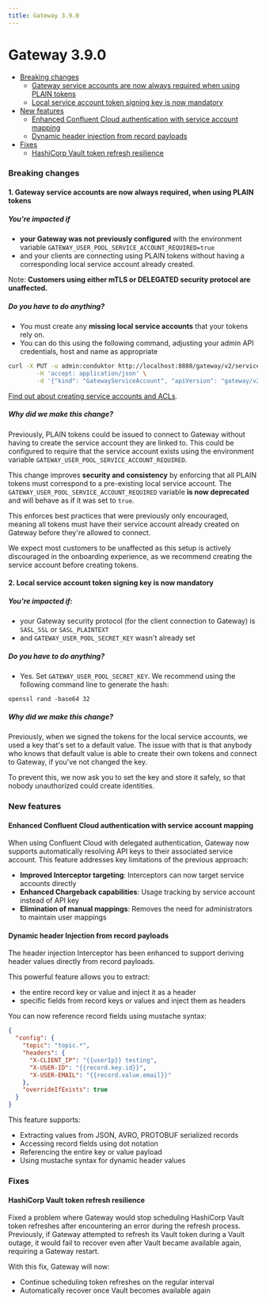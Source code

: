 ```yaml
---
title: Gateway 3.9.0
---
```

# Gateway 3.9.0

- [Breaking changes](#breaking-changes)
  - [Gateway service accounts are now always required when using PLAIN tokens](#1-gateway-service-accounts-are-now-always-required-when-using-plain-tokens)
  - [Local service account token signing key is now mandatory](#2-local-service-account-token-signing-key-is-now-mandatory)
- [New features](#new-features)
  - [Enhanced Confluent Cloud authentication with service account mapping](#enhanced-confluent-cloud-authentication-with-service-account-mapping)
  - [Dynamic header injection from record payloads](#dynamic-header-injection-from-record-payloads)
- [Fixes](#fixes)
  - [HashiCorp Vault token refresh resilience](#hashicorp-vault-token-refresh-resilience)

### Breaking changes

#### 1. Gateway service accounts are now always required, when using PLAIN tokens

##### You're impacted if 

- **your Gateway was not previously configured** with the environment variable `GATEWAY_USER_POOL_SERVICE_ACCOUNT_REQUIRED=true`
- and your clients are connecting using PLAIN tokens without having a corresponding local service account already created.

Note: **Customers using either mTLS or DELEGATED security protocol are unaffected.**

##### Do you have to do anything?

- You must create any **missing local service accounts** that your tokens rely on. 
- You can do this using the following command, adjusting your admin API credentials, host and name as appropriate

```bash
curl -X PUT -u admin:conduktor http://localhost:8888/gateway/v2/service-account \
        -H 'accept: application/json' \
        -d '{"kind": "GatewayServiceAccount", "apiVersion": "gateway/v2", "metadata": { "name": "admin", "vCluster": "passthrough"  }, "spec": { "type": "LOCAL" }}' 
```

[Find out about creating service accounts and ACLs](/guide/tutorials/manage-gw-sa/).

##### Why did we make this change?

Previously, PLAIN tokens could be issued to connect to Gateway without having to create the service account they are linked to. This could be configured to require that the service account exists using the environment variable `GATEWAY_USER_POOL_SERVICE_ACCOUNT_REQUIRED`.

This change improves **security and consistency** by enforcing that all PLAIN tokens must correspond to a pre-existing local service account. The `GATEWAY_USER_POOL_SERVICE_ACCOUNT_REQUIRED` variable **is now deprecated** and will behave as if it was set to `true`.

This enforces best practices that were previously only encouraged, meaning all tokens must have their service account already created on Gateway before they're allowed to connect.

We expect most customers to be unaffected as this setup is actively discouraged in the onboarding experience, as we recommend creating the service account before creating tokens.

#### 2. Local service account token signing key is now mandatory

##### You're impacted if:

- your Gateway security protocol (for the client connection to Gateway) is `SASL_SSL` or `SASL_PLAINTEXT`
- and `GATEWAY_USER_POOL_SECRET_KEY` wasn't already set

##### Do you have to do anything?

- Yes. Set `GATEWAY_USER_POOL_SECRET_KEY`. We recommend using the following command line to generate the hash:

```
openssl rand -base64 32
```

##### Why did we make this change?

Previously, when we signed the tokens for the local service accounts, we used a key that's set to a default value. The issue with that is that anybody who knows that default value is able to create their own tokens and connect to Gateway, if you've not changed the key.

To prevent this, we now ask you to set the key and store it safely, so that nobody unauthorized could create identities.

### New features

#### Enhanced Confluent Cloud authentication with service account mapping

When using Confluent Cloud with delegated authentication, Gateway now supports automatically resolving
API keys to their associated service account. This feature addresses key limitations of the previous approach:

- **Improved Interceptor targeting**: Interceptors can now target service accounts directly
- **Enhanced Chargeback capabilities**: Usage tracking by service account instead of API key
- **Elimination of manual mappings**: Removes the need for administrators to maintain user mappings

#### Dynamic header Injection from record payloads

The header injection Interceptor has been enhanced to support deriving header values directly from record payloads.

This powerful feature allows you to extract:

- the entire record key or value and inject it as a header
- specific fields from record keys or values and inject them as headers

You can now reference record fields using mustache syntax:

```json
{
  "config": {
    "topic": "topic.*",
    "headers": {
      "X-CLIENT_IP": "{{userIp}} testing",
      "X-USER-ID": "{{record.key.id}}",
      "X-USER-EMAIL": "{{record.value.email}}"
    },
    "overrideIfExists": true
  }
}
```

This feature supports:

- Extracting values from JSON, AVRO, PROTOBUF serialized records
- Accessing record fields using dot notation
- Referencing the entire key or value payload
- Using mustache syntax for dynamic header values

### Fixes

#### HashiCorp Vault token refresh resilience

Fixed a problem where Gateway would stop scheduling HashiCorp Vault token refreshes after encountering an error during
the refresh process. Previously, if Gateway attempted to refresh its Vault token during a Vault outage, it would fail to
recover even after Vault became available again, requiring a Gateway restart.

With this fix, Gateway will now:

- Continue scheduling token refreshes on the regular interval
- Automatically recover once Vault becomes available again
